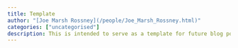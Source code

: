 ```yaml
---
title: Template
author: "[Joe Marsh Rossney](/people/Joe_Marsh_Rossney.html)"
categories: ["uncategorised"]
description: This is intended to serve as a template for future blog posts.
---
```


